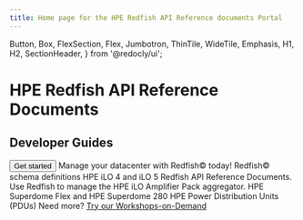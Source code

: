```yaml
---
title: Home page for the HPE Redfish API Reference documents Portal
---
```



  Button,
  Box,
  FlexSection,
  Flex,
  Jumbotron,
  ThinTile,
  WideTile,
  Emphasis,
  H1,
  H2,
  SectionHeader,
} from '@redocly/ui';





<Jumbotron>
  <NavBar location={props.location} standalone={false} />
  <H1>HPE Redfish API Reference Documents</H1>
  <H2>Developer Guides</H2>
  <Flex p={20} justifyContent="center">
    <Button inversed transparent large to="docs/index.md">
      Get started
    </Button>
  </Flex>
</Jumbotron>
<Box my={25}>
  <SectionHeader>
    Manage your datacenter with <Emphasis>Redfish©</Emphasis> today!
  </SectionHeader>
  <FlexSection justifyContent="space-around" flexWrap="wrap">
    <ThinTile to="docs/DMTF/index.md" icon={RedfishIcon} header="DMTF Redfish© service">
        Redfish© schema definitions
    </ThinTile>
    <ThinTile to="docs/iLOs/index.md" icon={iloIcon} header="HPE Insight Lights Out (iLOs)">
        HPE iLO 4 and iLO 5 Redfish API Reference Documents.
    </ThinTile>
    <ThinTile to="docs/iLOAmplifierPack/index.md" icon={iloAmplifierPackIcon} header="iloAmplifierPack">
        Use Redfish to manage the HPE iLO Amplifier Pack aggregator.
    </ThinTile>
    <ThinTile to="docs/superdome/index.md" icon={superdomeIcon} header="HPE Superdome family">
        HPE Superdome Flex and HPE Superdome 280
    </ThinTile>
    <ThinTile to="docs/PDUs/index.md" icon={pduIcon} header="HPE Power Distribution Units">
        HPE Power Distribution Units (PDUs)
    </ThinTile>
  </FlexSection>
  <SectionHeader>
    <Emphasis>Need more? </Emphasis>
    <a href="https://developer.hpe.com/" target="_blank">Try our Workshops-on-Demand</a>
  </SectionHeader>
</Box>

